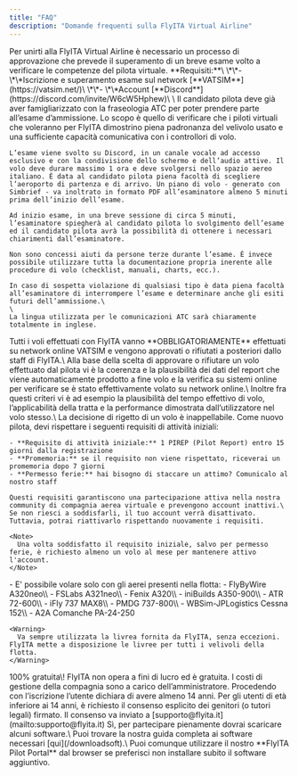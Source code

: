 ```yaml
---
title: "FAQ"
description: "Domande frequenti sulla FlyITA Virtual Airline"
---
```


<AccordionGroup>
  <Accordion title="Ci sono dei requisiti per entrare nella compagnia?" icon="ballot-check">
    <Warning>
      Per unirti alla FlyITA Virtual Airline è necessario un processo di approvazione che prevede il superamento di un breve esame volto a verificare le competenze del pilota virtuale.
    </Warning>
    **Requisiti:**\
    \*\*- \*\*Iscrizione e superamento esame sul network [**VATSIM**](https://vatsim.net/)\
    \*\*- \*\*Account [**Discord**](https://discord.com/invite/W6cW5Hphew)\
    \
    Il candidato pilota deve già aver famigliarizzato con la fraseologia ATC per poter prendere parte all’esame d’ammissione. Lo scopo è quello di verificare che i piloti virtuali che voleranno per FlyITA dimostrino piena padronanza del velivolo usato e una sufficiente capacità comunicativa con i controllori di volo. 

    L’esame viene svolto su Discord, in un canale vocale ad accesso esclusivo e con la condivisione dello schermo e dell’audio attive. Il volo deve durare massimo 1 ora e deve svolgersi nello spazio aereo italiano. È data al candidato pilota piena facoltà di scegliere l’aeroporto di partenza e di arrivo. Un piano di volo - generato con Simbrief - va inoltrato in formato PDF all’esaminatore almeno 5 minuti prima dell’inizio dell’esame. 

    Ad inizio esame, in una breve sessione di circa 5 minuti, l’esaminatore spiegherà al candidato pilota lo svolgimento dell’esame ed il candidato pilota avrà la possibilità di ottenere i necessari chiarimenti dall’esaminatore. 

    Non sono concessi aiuti da persone terze durante l’esame. È invece possibile utilizzare tutta la documentazione propria inerente alle procedure di volo (checklist, manuali, charts, ecc.). 

    In caso di sospetta violazione di qualsiasi tipo è data piena facoltà all’esaminatore di interrompere l’esame e determinare anche gli esiti futuri dell’ammissione.\
    \
    La lingua utilizzata per le comunicazioni ATC sarà chiaramente totalmente in inglese.
  </Accordion>
  <Accordion title="Devo volare necessariamente su VATSIM" icon="calendar-clock">
    Tutti i voli effettuati con FlyITA vanno **OBBLIGATORIAMENTE** effettuati su network online VATSIM e vengono approvati o rifiutati a posteriori dallo staff di FlyITA.\
    Alla base della scelta di approvare o rifiutare un volo effettuato dal pilota vi è la coerenza e la plausibilità dei dati del report che viene automaticamente prodotto a fine volo e la verifica su sistemi online per verificare se è stato effettivamente volato su network online.\
    Inoltre fra questi criteri vi è ad esempio la plausibilità del tempo effettivo di volo, l’applicabilità della tratta e la performance dimostrata dall’utilizzatore nel volo stesso.\
    La decisione di rigetto di un volo è inappellabile.
  </Accordion>
  <Accordion title="Devo rispettare dei requisiti di attività per mantenere attivo il mio account?" icon="star-of-life">
    Come nuovo pilota, devi rispettare i seguenti requisiti di attività iniziali:

    - **Requisito di attività iniziale:** 1 PIREP (Pilot Report) entro 15 giorni dalla registrazione
    - **Promemoria:** se il requisito non viene rispettato, riceverai un promemoria dopo 7 giorni
    - **Permesso ferie:** hai bisogno di staccare un attimo? Comunicalo al nostro staff

    Questi requisiti garantiscono una partecipazione attiva nella nostra community di compagnia aerea virtuale e prevengono account inattivi.\
    Se non riesci a soddisfarli, il tuo account verrà disattivato. Tuttavia, potrai riattivarlo rispettando nuovamente i requisiti.

    <Note>
      Una volta soddisfatto il requisito iniziale, salvo per permesso ferie, è richiesto almeno un volo al mese per mantenere attivo l'account.
    </Note>
  </Accordion>
  <Accordion title="Posso volare con qualsiasi aereo e livrea?" icon="plane">
    - E' possibile volare solo con gli aerei presenti nella flotta:
      - FlyByWire A320neo\\
      - FSLabs A321neo\\
      - Fenix A320\\
      - iniBuilds A350-900\\
      - ATR 72-600\\
      - iFly 737 MAX8\\
      - PMDG 737-800\\
      - WBSim-JPLogistics Cessna 152\\
      - A2A Comanche PA-24-250

    <Warning>
      Va sempre utilizzata la livrea fornita da FlyITA, senza eccezioni. FlyITA mette a disposizione le livree per tutti i velivoli della flotta.
    </Warning>
  </Accordion>
  <Accordion title="E' gratuito unirsi alla FlyITA Virtual Airline?" icon="circle-euro">
    100% gratuita\! FlyITA non opera a fini di lucro ed è gratuita. I costi di gestione della compagnia sono a carico dell’amministratore.
  </Accordion>
  <Accordion title="E' richiesta un'età minima per iscriversi alla compagnia?" icon="baby-carriage">
    Procedendo con l’iscrizione l’utente dichiara di avere almeno 14 anni. Per gli utenti di età inferiore ai 14 anni, è richiesto il consenso esplicito dei genitori (o tutori legali) firmato. Il consenso va inviato a [supporto@flyita.it](mailto:supporto@flyita.it)
  </Accordion>
  <Accordion title="Devo scaricare qualche software?" icon="download">
    Sì, per partecipare pienamente dovrai scaricare alcuni software.\
    Puoi trovare la nostra guida completa ai software necessari [qui](/downloadsoft).\
    Puoi comunque utilizzare il nostro **FlyITA Pilot Portal** dal browser se preferisci non installare subito il software aggiuntivo.
  </Accordion>
</AccordionGroup>